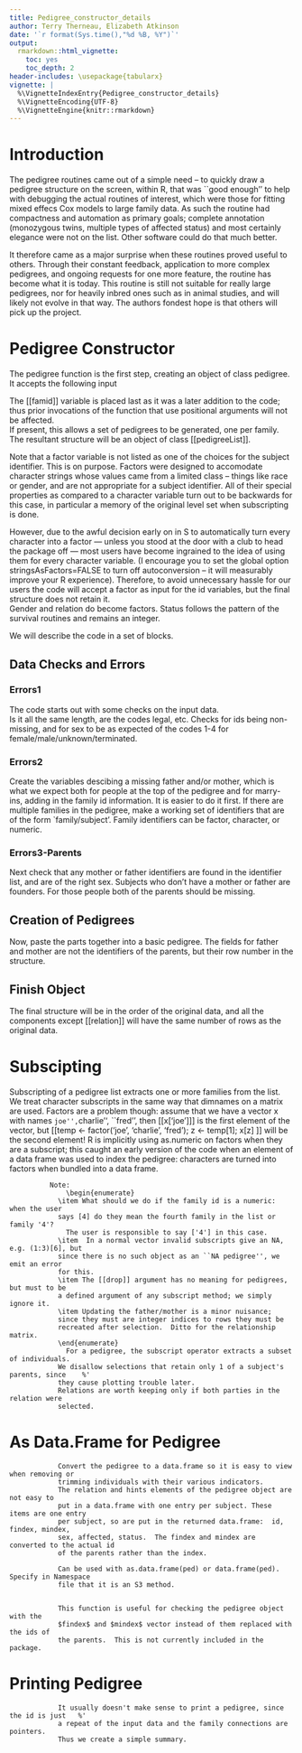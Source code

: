 ```yaml
---
title: Pedigree_constructor_details
author: Terry Therneau, Elizabeth Atkinson
date: '`r format(Sys.time(),"%d %B, %Y")`'
output:
  rmarkdown::html_vignette:
    toc: yes
    toc_depth: 2
header-includes: \usepackage{tabularx}
vignette: |
  %\VignetteIndexEntry{Pedigree_constructor_details}
  %\VignetteEncoding{UTF-8}
  %\VignetteEngine{knitr::rmarkdown}
---
```


Introduction
===============

The pedigree routines came out of a simple need -- to quickly draw a
pedigree structure on the screen, within R, that was ``good enough'' to
help with debugging the actual routines of interest, which were those for
fitting mixed effecs Cox models to large family data.  As such the routine
had compactness and automation as primary goals; complete annotation
(monozygous twins, multiple types of affected status) and most certainly
elegance were not on the list.  Other software could do that much
better.
        
It therefore came as a major surprise when these routines proved useful
to others.  Through their constant feedback, application to more
complex pedigrees, and ongoing requests for one more feature, the routine has 
become what it is today.  This routine is still not 
suitable for really large pedigrees, nor for heavily inbred ones such as in
animal studies, and will likely not evolve in that way.  The authors fondest
hope is that others will pick up the project.
        
Pedigree Constructor
========================
The pedigree function is the first step, creating an object of class pedigree.  
It accepts the following input
\begin{description}
\item[id] A numeric or character vector of subject identifiers.
\item[dadid] The identifier of the father.
\item[momid] The identifier of the mother.
\item[sex] The gender of the individual.  This can be a numeric variable
with codes of 1=male, 2=female, 3=unknown, 4=terminated, or NA=unknown.
A character or factor variable can also be supplied containing
the above; the string may be truncated and of arbitrary case.  A sex
value of 0=male 1=female is also accepted.
\item[status] Optional, a numeric variable with 0 = censored and 1 = dead.
\item[relationship] Optional, a matrix or data frame with three columns.
The first two contain the identifier values of the subject pairs, and
the third the code for their relationship: 1 = Monozygotic twin, 2=Dizygotic twin,
3= Twin of unknown zygosity, 4 = Spouse.  
\item[famid] Optional, a numeric or character vector of family identifiers.
\end{description}
        
The [[famid]] variable is placed last as it was a later addition to the
code; thus prior invocations of the function that use positional 
arguments will not be affected.                                      
If present, this allows a set of pedigrees to be generated, one per
family.  The resultant structure will be an object of class
[[pedigreeList]].
        
Note that a factor variable is not listed as one of the choices for the
subject identifier. This is on purpose.  Factors
were designed to accomodate character strings whose values came from a limited
class -- things like race or gender, and are not appropriate for a subject
identifier.  All of their special properties as compared to a character
variable turn out to be backwards for this case, in particular a memory
of the original level set when subscripting is done.

However, due to the awful decision early on in S to automatically turn every
character into a factor --- unless you stood at the door with a club to
head the package off --- most users have become ingrained to the idea of
using them for every character variable. 
(I encourage you to set the global option stringsAsFactors=FALSE to turn
            off autoconversion -- it will measurably improve your R experience).
Therefore, to avoid unnecessary hassle for our users 
the code will accept a factor as input for the id variables, but
the final structure does not retain it.  
Gender and relation do become factors.  Status follows the pattern of the 
survival routines and remains an integer.

We will describe the code in a set of blocks.

## Data Checks and Errors

### Errors1
The code starts out with some checks on the input data.  
Is it all the same length, are the codes legal, etc. Checks for ids being non-missing,
and for sex to be as expected of the codes 1-4 for female/male/unknown/terminated.
          
### Errors2
Create the variables descibing a missing father and/or mother,
which is what we expect both for people at the top of the
pedigree and for marry-ins, \emph{before} adding in the family
id information.  It is easier to do it first.
If there are multiple families in the pedigree, make a working set of
identifiers that are of the form `family/subject'.
Family identifiers can be factor, character, or numeric.

### Errors3-Parents

Next check that any mother or father identifiers are found in the identifier
list, and are of the right sex.
Subjects who don't have a mother or father are founders.  For those people 
both of the parents should be missing.

## Creation of Pedigrees
Now, paste the parts together into a basic pedigree.
The fields for father and mother are not the identifiers of
the parents, but their row number in the structure.

## Finish Object                  

The final structure will be in the order of the original data, and all the
components except [[relation]] will have the same number of rows as the original data.
                
                
Subscipting
==================
                
Subscripting of a pedigree list extracts one or more families from the
list.  We treat character subscripts in the same way that dimnames on
a matrix are used.  Factors are a problem though: assume that we
have a vector x with names ``joe'', ``charlie'', ``fred'', then
[[x['joe']]] is the first element of the vector, but
[[temp <- factor('joe', 'charlie', 'fred'); z <- temp[1]; x[z] ]] will
be the second element! 
R is implicitly using as.numeric on factors when they are a subscript;
this caught an early version of the code when an element of a data
frame was used to index the pedigree: characters are turned into factors
when bundled into a data frame.
                
              Note:
                  \begin{enumerate}
                \item What should we do if the family id is a numeric: when the user
                says [4] do they mean the fourth family in the list or family '4'?
                  The user is responsible to say ['4'] in this case.
                \item  In a normal vector invalid subscripts give an NA, e.g. (1:3)[6], but
                since there is no such object as an ``NA pedigree'', we emit an error
                for this.
                \item The [[drop]] argument has no meaning for pedigrees, but must to be
                a defined argument of any subscript method; we simply ignore it.
                \item Updating the father/mother is a minor nuisance;
                since they must are integer indices to rows they must be
                recreated after selection.  Ditto for the relationship matrix.  
                \end{enumerate}
                  For a pedigree, the subscript operator extracts a subset of individuals.
                We disallow selections that retain only 1 of a subject's parents, since    %'
                they cause plotting trouble later.
                Relations are worth keeping only if both parties in the relation were
                selected.

As Data.Frame for Pedigree
=============================
                
                Convert the pedigree to a data.frame so it is easy to view when removing or
                trimming individuals with their various indicators.  
                The relation and hints elements of the pedigree object are not easy to
                put in a data.frame with one entry per subject. These items are one entry 
                per subject, so are put in the returned data.frame:  id, findex, mindex, 
                sex, affected, status.  The findex and mindex are converted to the actual id
                of the parents rather than the index.
                
                Can be used with as.data.frame(ped) or data.frame(ped). Specify in Namespace
                file that it is an S3 method.
                
                
                This function is useful for checking the pedigree object with the
                $findex$ and $mindex$ vector instead of them replaced with the ids of 
                the parents.  This is not currently included in the package.

Printing Pedigree
===================
                It usually doesn't make sense to print a pedigree, since the id is just   %'
                a repeat of the input data and the family connections are pointers.
                Thus we create a simple summary.
